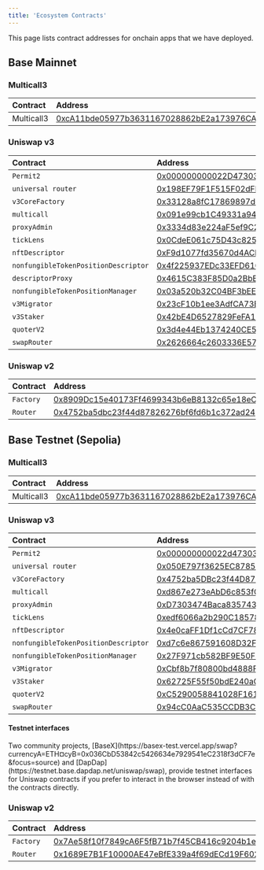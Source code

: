 ```yaml
---
title: 'Ecosystem Contracts'
---
```


This page lists contract addresses for onchain apps that we have deployed.

## Base Mainnet

### Multicall3

| Contract   | Address                                                                                                               |
| :--------- | :-------------------------------------------------------------------------------------------------------------------- |
| Multicall3 | [0xcA11bde05977b3631167028862bE2a173976CA11](https://basescan.org/address/0xcA11bde05977b3631167028862bE2a173976CA11) |

### Uniswap v3

| Contract                             | Address                                                                                                               |
| :----------------------------------- | :-------------------------------------------------------------------------------------------------------------------- |
| `Permit2`                            | [0x000000000022D473030F116dDEE9F6B43aC78BA3](https://basescan.org/address/0x000000000022D473030F116dDEE9F6B43aC78BA3) |
| `universal router`                   | [0x198EF79F1F515F02dFE9e3115eD9fC07183f02fC](https://basescan.org/address/0x198EF79F1F515F02dFE9e3115eD9fC07183f02fC) |
| `v3CoreFactory`                      | [0x33128a8fC17869897dcE68Ed026d694621f6FDfD](https://basescan.org/address/0x33128a8fC17869897dcE68Ed026d694621f6FDfD) |
| `multicall`                          | [0x091e99cb1C49331a94dD62755D168E941AbD0693](https://basescan.org/address/0x091e99cb1C49331a94dD62755D168E941AbD0693) |
| `proxyAdmin`                         | [0x3334d83e224aF5ef9C2E7DDA7c7C98Efd9621fA9](https://basescan.org/address/0x3334d83e224aF5ef9C2E7DDA7c7C98Efd9621fA9) |
| `tickLens`                           | [0x0CdeE061c75D43c82520eD998C23ac2991c9ac6d](https://basescan.org/address/0x0CdeE061c75D43c82520eD998C23ac2991c9ac6d) |
| `nftDescriptor`                      | [0xF9d1077fd35670d4ACbD27af82652a8d84577d9F](https://basescan.org/address/0xF9d1077fd35670d4ACbD27af82652a8d84577d9F) |
| `nonfungibleTokenPositionDescriptor` | [0x4f225937EDc33EFD6109c4ceF7b560B2D6401009](https://basescan.org/address/0x4f225937EDc33EFD6109c4ceF7b560B2D6401009) |
| `descriptorProxy`                    | [0x4615C383F85D0a2BbED973d83ccecf5CB7121463](https://basescan.org/address/0x4615C383F85D0a2BbED973d83ccecf5CB7121463) |
| `nonfungibleTokenPositionManager`    | [0x03a520b32C04BF3bEEf7BEb72E919cf822Ed34f1](https://basescan.org/address/0x03a520b32C04BF3bEEf7BEb72E919cf822Ed34f1) |
| `v3Migrator`                         | [0x23cF10b1ee3AdfCA73B0eF17C07F7577e7ACd2d7](https://basescan.org/address/0x23cF10b1ee3AdfCA73B0eF17C07F7577e7ACd2d7) |
| `v3Staker`                           | [0x42bE4D6527829FeFA1493e1fb9F3676d2425C3C1](https://basescan.org/address/0x42bE4D6527829FeFA1493e1fb9F3676d2425C3C1) |
| `quoterV2`                           | [0x3d4e44Eb1374240CE5F1B871ab261CD16335B76a](https://basescan.org/address/0x3d4e44Eb1374240CE5F1B871ab261CD16335B76a) |
| `swapRouter`                         | [0x2626664c2603336E57B271c5C0b26F421741e481](https://basescan.org/address/0x2626664c2603336E57B271c5C0b26F421741e481) |

### Uniswap v2

| Contract  | Address                                                                                                               |
| :-------- | :-------------------------------------------------------------------------------------------------------------------- |
| `Factory` | [0x8909Dc15e40173Ff4699343b6eB8132c65e18eC6](https://basescan.org/address/0x8909Dc15e40173Ff4699343b6eB8132c65e18eC6) |
| `Router`  | [0x4752ba5dbc23f44d87826276bf6fd6b1c372ad24](https://basescan.org/address/0x4752ba5dbc23f44d87826276bf6fd6b1c372ad24) |

## Base Testnet (Sepolia)

### Multicall3

| Contract   | Address                                                                                                                       |
| :--------- | :---------------------------------------------------------------------------------------------------------------------------- |
| Multicall3 | [0xcA11bde05977b3631167028862bE2a173976CA11](https://sepolia.basescan.org/address/0xcA11bde05977b3631167028862bE2a173976CA11) |

### Uniswap v3

| Contract                             | Address                                                                                                                       |
| :----------------------------------- | :---------------------------------------------------------------------------------------------------------------------------- |
| `Permit2`                            | [0x000000000022d473030f116ddee9f6b43ac78ba3](https://sepolia.basescan.org/address/0x000000000022d473030f116ddee9f6b43ac78ba3) |
| `universal router`                   | [0x050E797f3625EC8785265e1d9BDd4799b97528A1](https://sepolia.basescan.org/address/0x050E797f3625EC8785265e1d9BDd4799b97528A1) |
| `v3CoreFactory`                      | [0x4752ba5DBc23f44D87826276BF6Fd6b1C372aD24](https://sepolia.basescan.org/address/0x4752ba5DBc23f44D87826276BF6Fd6b1C372aD24) |
| `multicall`                          | [0xd867e273eAbD6c853fCd0Ca0bFB6a3aE6491d2C1](https://sepolia.basescan.org/address/0xd867e273eAbD6c853fCd0Ca0bFB6a3aE6491d2C1) |
| `proxyAdmin`                         | [0xD7303474Baca835743B54D73799688990f24a79D](https://sepolia.basescan.org/address/0xD7303474Baca835743B54D73799688990f24a79D) |
| `tickLens`                           | [0xedf6066a2b290C185783862C7F4776A2C8077AD1](https://sepolia.basescan.org/address/0xedf6066a2b290C185783862C7F4776A2C8077AD1) |
| `nftDescriptor`                      | [0x4e0caFF1Df1cCd7CF782FDdeD77f020699B57f1a](https://sepolia.basescan.org/address/0x4e0caFF1Df1cCd7CF782FDdeD77f020699B57f1a) |
| `nonfungibleTokenPositionDescriptor` | [0xd7c6e867591608D32Fe476d0DbDc95d0cf584c8F](https://sepolia.basescan.org/address/0xd7c6e867591608D32Fe476d0DbDc95d0cf584c8F) |
| `nonfungibleTokenPositionManager`    | [0x27F971cb582BF9E50F397e4d29a5C7A34f11faA2](https://sepolia.basescan.org/address/0x27F971cb582BF9E50F397e4d29a5C7A34f11faA2) |
| `v3Migrator`                         | [0xCbf8b7f80800bd4888Fbc7bf1713B80FE4E23E10](https://sepolia.basescan.org/address/0xCbf8b7f80800bd4888Fbc7bf1713B80FE4E23E10) |
| `v3Staker`                           | [0x62725F55f50bdE240aCa3e740D47298CAc8d57D5](https://sepolia.basescan.org/address/0x62725F55f50bdE240aCa3e740D47298CAc8d57D5) |
| `quoterV2`                           | [0xC5290058841028F1614F3A6F0F5816cAd0df5E27](https://sepolia.basescan.org/address/0xC5290058841028F1614F3A6F0F5816cAd0df5E27) |
| `swapRouter`                         | [0x94cC0AaC535CCDB3C01d6787D6413C739ae12bc4](https://sepolia.basescan.org/address/0x94cC0AaC535CCDB3C01d6787D6413C739ae12bc4)         |

#### Testnet interfaces

<Info>
Two community projects, [BaseX](https://basex-test.vercel.app/swap?currencyA=ETH&currencyB=0x036CbD53842c5426634e7929541eC2318f3dCF7e&focus=source) and [DapDap](https://testnet.base.dapdap.net/uniswap/swap), provide testnet interfaces for Uniswap contracts if you prefer to interact in the browser instead of with the contracts directly.
</Info>

### Uniswap v2

| Contract  | Address                                                                                                                       |
| :-------- | :---------------------------------------------------------------------------------------------------------------------------- |
| `Factory` | [0x7Ae58f10f7849cA6F5fB71b7f45CB416c9204b1e](https://sepolia.basescan.org/address/0x7Ae58f10f7849cA6F5fB71b7f45CB416c9204b1e) |
| `Router`  | [0x1689E7B1F10000AE47eBfE339a4f69dECd19F602](https://sepolia.basescan.org/address/0x1689E7B1F10000AE47eBfE339a4f69dECd19F602) |

